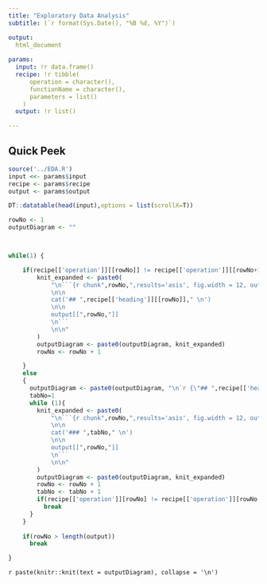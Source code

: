 ```yaml
---
title: "Exploratory Data Analysis"
subtitle: (`r format(Sys.Date(), "%B %d, %Y")`)

output: 
  html_document
   
params:
  input: !r data.frame()
  recipe: !r tibble(
      operation = character(),
      functionName = character(),
      parameters = list()
    )
  output: !r list()

---
```


## Quick Peek
```r
source('../EDA.R')
input <<- params$input
recipe <- params$recipe
output <- params$output

DT::datatable(head(input),options = list(scrollX=T))
```


     



```r

rowNo <- 1
outputDiagram <- ""



while(1) {

    if(recipe[['operation']][[rowNo]] != recipe[['operation']][[rowNo+1]]){
        knit_expanded <- paste0(
            "\n```{r chunk",rowNo,",results='asis', fig.width = 12, out.width = '100%', echo=FALSE}
            \n\n
            cat('## ",recipe[['heading']][[rowNo]]," \n')
            \n\n
            output[[",rowNo,"]]
            \n```
            \n\n"
        )
        outputDiagram <- paste0(outputDiagram, knit_expanded)
        rowNo <- rowNo + 1

    }
    else
    {
      outputDiagram <- paste0(outputDiagram, "\n`r {\"## ",recipe[['heading']][rowNo]," {.tabset}\"}`\n\n")
      tabNo=1
      while (1){
        knit_expanded <- paste0(
            "\n```{r chunk",rowNo,",results='asis', fig.width = 12, out.width = '100%', echo=FALSE}
            \n\n
            cat('### ",tabNo," \n')
            \n\n
            output[[",rowNo,"]]
            \n```
            \n\n"
        )
        outputDiagram <- paste0(outputDiagram, knit_expanded)
        rowNo <- rowNo + 1
        tabNo <- tabNo + 1
        if(recipe[['operation']][rowNo] != recipe[['operation']][rowNo-1])
          break
      }
    }
  
    if(rowNo > length(output))
      break    

}


```



`r paste(knitr::knit(text = outputDiagram), collapse = '\n')`

